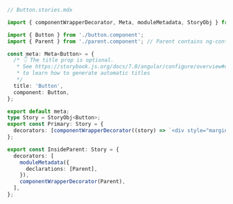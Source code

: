 ```ts
// Button.stories.mdx

import { componentWrapperDecorator, Meta, moduleMetadata, StoryObj } from '@storybook/angular';

import { Button } from './button.component';
import { Parent } from './parent.component'; // Parent contains ng-content

const meta: Meta<Button> = {
  /* 👇 The title prop is optional.
   * See https://storybook.js.org/docs/7.0/angular/configure/overview#configure-story-loading
   * to learn how to generate automatic titles
   */
  title: 'Button',
  component: Button,
};

export default meta;
type Story = StoryObj<Button>;
export const Primary: Story = {
  decorators: [componentWrapperDecorator((story) => `<div style="margin: 3em">${story}</div>`)],
};

export const InsideParent: Story = {
  decorators: [
    moduleMetadata({
      declarations: [Parent],
    }),
    componentWrapperDecorator(Parent),
  ],
};
```